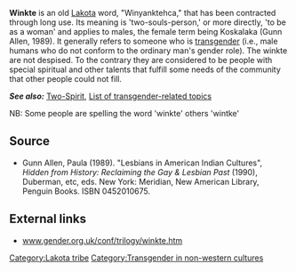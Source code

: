 '''Winkte''' is an old [[Lakota]] word, "Winyanktehca," that has been contracted through long use. Its meaning is 'two-souls-person,' or more directly, 'to be as a woman' and applies to males, the female term being Koskalaka (Gunn Allen, 1989).  It generally refers to someone who is [[transgender]] (i.e., male humans who do not conform to the ordinary man's gender role). The winkte are not despised. To the contrary they are considered to be people with special spiritual and other talents that fulfill some needs of the community that other people could not fill.  

'''''See also:''''' [[Two-Spirit]], [[List of transgender-related topics]]

NB: Some people are spelling the word 'winkte' others 'wintke' 

==Source==
*Gunn Allen, Paula (1989). "Lesbians in American Indian Cultures", ''Hidden from History: Reclaiming the Gay & Lesbian Past'' (1990), Duberman, etc, eds. New York: Meridian, New American Library, Penguin Books. ISBN 0452010675. 

== External links ==
*[http://www.gender.org.uk/conf/trilogy/winkte.htm www.gender.org.uk/conf/trilogy/winkte.htm]

{{ling-stub}}

[[Category:Lakota tribe]]
[[Category:Transgender in non-western cultures]]